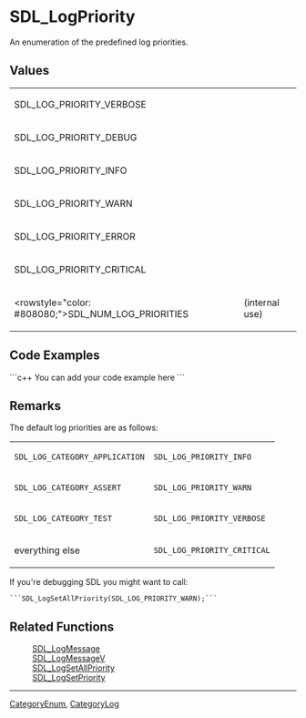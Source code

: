 <!-- pragma section-numbers off -->
<!-- pragma camelcase off -->

= SDL_LogPriority =
An enumeration of the predefined log priorities.


== Values ==
<!-- #The following content is included on <code>SDL_LogSetAllPriority, SDL_LogSetPriority, SDL_LogMessage, SDL_LogMessageV</code>.  Any changes between these comments will be reflected there as well.  Please use caution when editing.  Start Include here. -->
{|
|SDL_LOG_PRIORITY_VERBOSE
|
|-
|SDL_LOG_PRIORITY_DEBUG
|
|-
|SDL_LOG_PRIORITY_INFO
|
|-
|SDL_LOG_PRIORITY_WARN
|
|-
|SDL_LOG_PRIORITY_ERROR
|
|-
|SDL_LOG_PRIORITY_CRITICAL
|
|-
|<rowstyle="color: #808080;">SDL_NUM_LOG_PRIORITIES
|(internal use)
|}
<!-- #End Include here. -->

== Code Examples ==
```c++
You can add your code example here
```

== Remarks ==
<!-- # Start Include Default Priority -->
The default log priorities are as follows:
{|
|<code>SDL_LOG_CATEGORY_APPLICATION</code>
|<code>SDL_LOG_PRIORITY_INFO</code>
|-
|<code>SDL_LOG_CATEGORY_ASSERT</code>
|<code>SDL_LOG_PRIORITY_WARN</code>
|-
|<code>SDL_LOG_CATEGORY_TEST</code>
|<code>SDL_LOG_PRIORITY_VERBOSE</code>
|-
|everything else
|<code>SDL_LOG_PRIORITY_CRITICAL</code>
|}
<!-- # End Include Default Priority -->

If you're debugging SDL you might want to call:
 ```SDL_LogSetAllPriority(SDL_LOG_PRIORITY_WARN);```

== Related Functions ==
:[[SDL_LogMessage]]
:[[SDL_LogMessageV]]
:[[SDL_LogSetAllPriority]]
:[[SDL_LogSetPriority]]

----
[[CategoryEnum]], [[CategoryLog]]
